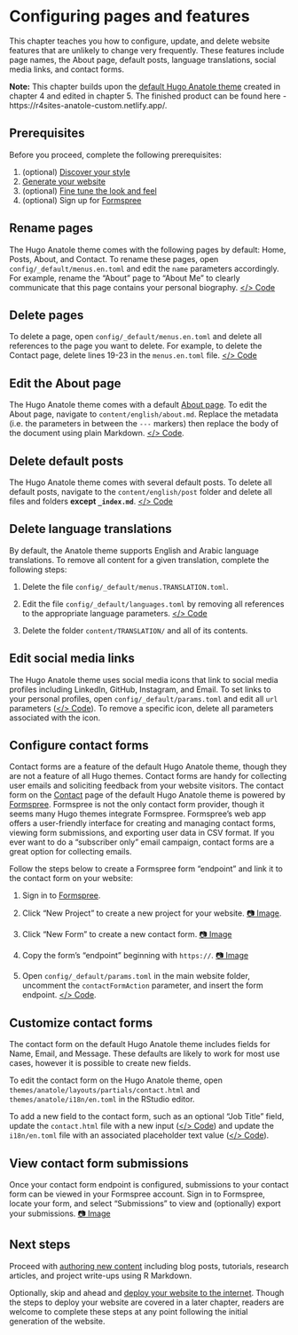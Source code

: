 # Configuring pages and features {#pages-features}

This chapter teaches you how to configure, update, and delete website features that are unlikely to change very frequently. These features include page names, the About page, default posts, language translations, social media links, and contact forms.

**Note:** This chapter builds upon the [default Hugo Anatole theme](https://themes.gohugo.io/theme/anatole/) created in chapter 4 and edited in chapter 5. The finished product can be found here - https://r4sites-anatole-custom.netlify.app/.

## Prerequisites

Before you proceed, complete the following prerequisites:

1. (optional) [Discover your style](#choose-theme)
2. [Generate your website](#generate)
3. (optional) [Fine tune the look and feel](#fine-tune)
4. (optional) Sign up for [Formspree](https://formspree.io)

## Rename pages

The Hugo Anatole theme comes with the following pages by default: Home, Posts, About, and Contact. To rename these pages, open `config/_default/menus.en.toml` and edit the `name` parameters accordingly. For example, rename the "About" page to "About Me" to clearly communicate that this page contains your personal biography. [</> Code](https://github.com/dannymorris/r4sites-anatole-custom/blob/master/config/_default/menus.en.toml)

## Delete pages

To delete a page, open `config/_default/menus.en.toml` and delete all references to the page you want to delete. For example, to delete the Contact page, delete lines 19-23 in the `menus.en.toml` file. [</> Code](https://github.com/dannymorris/r4sites-anatole-custom/blob/master/config/_default/menus.en.toml#L19-L23)

## Edit the About page

The Hugo Anatole theme comes with a default [About page](https://r4sites-anatole-custom.netlify.app/about/). To edit the About page, navigate to `content/english/about.md`. Replace the metadata (i.e. the parameters in between the `---` markers) then replace the body of the document using plain Markdown. [</> Code](https://raw.githubusercontent.com/dannymorris/r4sites-anatole-custom/master/content/english/about.md).

## Delete default posts

The Hugo Anatole theme comes with several default posts. To delete all default posts, navigate to the `content/english/post` folder and delete all files and folders **except `_index.md`**. [</> Code](https://github.com/dannymorris/r4sites-anatole-custom/tree/master/content/english/post)

## Delete language translations

By default, the Anatole theme supports English and Arabic language translations. To remove all content for a given translation, complete the following steps:

1. Delete the file `config/_default/menus.TRANSLATION.toml`.

2. Edit the file `config/_default/languages.toml` by removing all references to the appropriate language parameters. [</> Code](https://github.com/dannymorris/r4sites-anatole-custom/blob/master/config/_default/languages.toml)

3. Delete the folder `content/TRANSLATION/` and all of its contents.

## Edit social media links

The Hugo Anatole theme uses social media icons that link to social media profiles including LinkedIn, GitHub, Instagram, and Email. To set links to your personal profiles, open `config/_default/params.toml` and edit all `url` parameters ([</> Code](https://github.com/dannymorris/r4sites-anatole-custom/blob/master/config/_default/params.toml#L41-L59)). To remove a specific icon, delete all parameters associated with the icon. 

## Configure contact forms

Contact forms are a feature of the default Hugo Anatole theme, though they are not a feature of all  Hugo themes. Contact forms are handy for collecting user emails and soliciting feedback from your website visitors. The contact form on the [Contact](https://r4sites-anatole-custom.netlify.app/about/) page of the default Hugo Anatole theme is powered by [Formspree](https://formspree.io). Formspree is not the only contact form provider, though it seems many Hugo themes integrate Formspree. Formspree's web app offers a user-friendly interface for creating and managing contact forms, viewing form submissions, and exporting user data in CSV format. If you ever want to do a "subscriber only" email campaign, contact forms are a great option for collecting emails.

Follow the steps below to create a Formspree form "endpoint" and link it to the contact form on your website:

1. Sign in to [Formspree](https://formspree.io/login).

2. Click "New Project" to create a new project for your website. [📷 Image](https://i.imgur.com/jZnrcVL.png).

3. Click "New Form" to create a new contact form. [📷 Image](https://i.imgur.com/BE4tOJ4.png)

4. Copy the form's "endpoint" beginning with `https://`. [📷 Image](https://i.imgur.com/2S2HVO6.png)

5. Open `config/_default/params.toml` in the main website folder, uncomment the `contactFormAction` parameter, and insert the form endpoint. [</> Code](https://github.com/dannymorris/r4sites-anatole-custom/blob/master/config/_default/params.toml#L16-L17).

## Customize contact forms

The contact form on the default Hugo Anatole theme includes fields for Name, Email, and Message. These defaults are likely to work for most use cases, however it is possible to create new fields.

To edit the contact form on the Hugo Anatole theme, open `themes/anatole/layouts/partials/contact.html` and `themes/anatole/i18n/en.toml` in the RStudio editor. 

To add a new field to the contact form, such as an optional "Job Title" field, update the `contact.html` file with a new input ([</> Code](https://github.com/dannymorris/r4sites-anatole-custom/blob/master/themes/anatole/layouts/partials/contact.html#L13-L16)) and update the `i18n/en.toml` file with an associated placeholder text value ([</> Code](https://github.com/dannymorris/r4sites-anatole-custom/blob/master/themes/anatole/i18n/en.toml#L35-L36)).

## View contact form submissions

Once your contact form endpoint is configured, submissions to your contact form can be viewed in your Formspree account. Sign in to Formspree, locate your form, and select "Submissions" to view and (optionally) export your submissions. [📷 Image](https://i.imgur.com/zua7Wuh.png)

## Next steps

Proceed with [authoring new content](#content) including blog posts, tutorials, research articles, and project write-ups using R Markdown.

Optionally, skip and ahead and [deploy your website to the internet](#deploy). Though the steps to deploy your website are covered in a later chapter, readers are welcome to complete these steps at any point following the initial generation of the website.